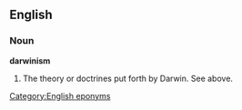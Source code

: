 ==English==
===Noun===
'''darwinism'''

#The theory or doctrines put forth by Darwin. See above.

[[Category:English eponyms]]